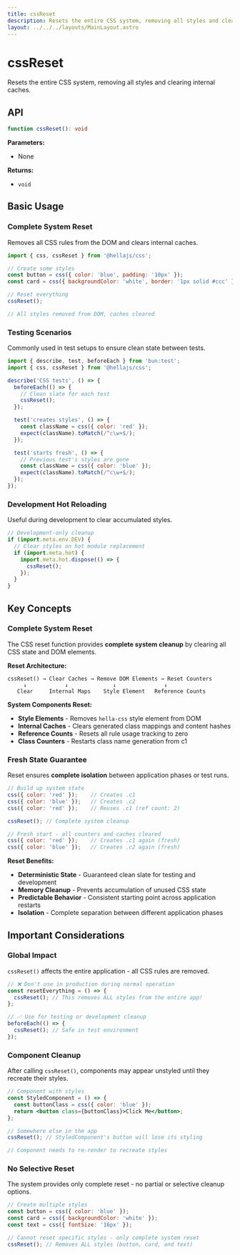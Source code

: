```yaml
---
title: cssReset
description: Resets the entire CSS system, removing all styles and clearing caches.
layout: ../../../layouts/MainLayout.astro
---
```


# cssReset

Resets the entire CSS system, removing all styles and clearing internal caches.

## API

```typescript
function cssReset(): void
```

**Parameters:**
- None

**Returns:**
- `void`

## Basic Usage

### Complete System Reset

Removes all CSS rules from the DOM and clears internal caches.

```jsx
import { css, cssReset } from '@hellajs/css';

// Create some styles
const button = css({ color: 'blue', padding: '10px' });
const card = css({ backgroundColor: 'white', border: '1px solid #ccc' });

// Reset everything
cssReset();

// All styles removed from DOM, caches cleared
```

### Testing Scenarios

Commonly used in test setups to ensure clean state between tests.

```jsx
import { describe, test, beforeEach } from 'bun:test';
import { css, cssReset } from '@hellajs/css';

describe('CSS tests', () => {
  beforeEach(() => {
    // Clean slate for each test
    cssReset();
  });

  test('creates styles', () => {
    const className = css({ color: 'red' });
    expect(className).toMatch(/^c\w+$/);
  });

  test('starts fresh', () => {
    // Previous test's styles are gone
    const className = css({ color: 'blue' });
    expect(className).toMatch(/^c\w+$/);
  });
});
```

### Development Hot Reloading

Useful during development to clear accumulated styles.

```jsx
// Development-only cleanup
if (import.meta.env.DEV) {
  // Clear styles on hot module replacement
  if (import.meta.hot) {
    import.meta.hot.dispose(() => {
      cssReset();
    });
  }
}
```

## Key Concepts

### Complete System Reset

The CSS reset function provides **complete system cleanup** by clearing all CSS state and DOM elements.

**Reset Architecture:**
```
cssReset() → Clear Caches → Remove DOM Elements → Reset Counters
     ↓            ↓              ↓               ↓
   Clear     Internal Maps    Style Element   Reference Counts
```

**System Components Reset:**
- **Style Elements** - Removes `hella-css` style element from DOM
- **Internal Caches** - Clears generated class mappings and content hashes  
- **Reference Counts** - Resets all rule usage tracking to zero
- **Class Counters** - Restarts class name generation from c1

### Fresh State Guarantee

Reset ensures **complete isolation** between application phases or test runs.

```jsx
// Build up system state
css({ color: 'red' });    // Creates .c1
css({ color: 'blue' });   // Creates .c2  
css({ color: 'red' });    // Reuses .c1 (ref count: 2)

cssReset(); // Complete system cleanup

// Fresh start - all counters and caches cleared
css({ color: 'red' });    // Creates .c1 again (fresh)
css({ color: 'blue' });   // Creates .c2 again (fresh)
```

**Reset Benefits:**
- **Deterministic State** - Guaranteed clean slate for testing and development
- **Memory Cleanup** - Prevents accumulation of unused CSS state
- **Predictable Behavior** - Consistent starting point across application restarts
- **Isolation** - Complete separation between different application phases

## Important Considerations

### Global Impact

`cssReset()` affects the entire application - all CSS rules are removed.

```jsx
// ❌ Don't use in production during normal operation
const resetEverything = () => {
  cssReset(); // This removes ALL styles from the entire app!
};

// ✅ Use for testing or development cleanup
beforeEach(() => {
  cssReset(); // Safe in test environment
});
```

### Component Cleanup

After calling `cssReset()`, components may appear unstyled until they recreate their styles.

```jsx
// Component with styles
const StyledComponent = () => {
  const buttonClass = css({ color: 'blue' });
  return <button class={buttonClass}>Click Me</button>;
};

// Somewhere else in the app
cssReset(); // StyledComponent's button will lose its styling

// Component needs to re-render to recreate styles
```

### No Selective Reset

The system provides only complete reset - no partial or selective cleanup options.

```jsx
// Create multiple styles
const button = css({ color: 'blue' });
const card = css({ backgroundColor: 'white' });
const text = css({ fontSize: '16px' });

// Cannot reset specific styles - only complete system reset
cssReset(); // Removes ALL styles (button, card, and text)
```
